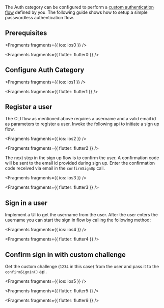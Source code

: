The Auth category can be configured to perform a [custom authentication flow](https://docs.aws.amazon.com/cognito/latest/developerguide/user-pool-lambda-challenge.html) defined by you. The following guide shows how to setup a simple passwordless authentication flow.

## Prerequisites


<Fragments fragments={{ ios: ios0 }} />


<Fragments fragments={{ flutter: flutter0 }} />

## Configure Auth Category


<Fragments fragments={{ ios: ios1 }} />


<Fragments fragments={{ flutter: flutter1 }} />

## Register a user

The CLI flow as mentioned above requires a username and a valid email id as parameters to register a user. Invoke the following api to initiate a sign up flow.


<Fragments fragments={{ ios: ios2 }} />


<Fragments fragments={{ flutter: flutter2 }} />

The next step in the sign up flow is to confirm the user. A confirmation code will be sent to the email id provided during sign up. Enter the confirmation code received via email in the `confirmSignUp` call.


<Fragments fragments={{ ios: ios3 }} />


<Fragments fragments={{ flutter: flutter3 }} />

## Sign in a user

Implement a UI to get the username from the user. After the user enters the username you can start the sign in flow by calling the following method:


<Fragments fragments={{ ios: ios4 }} />


<Fragments fragments={{ flutter: flutter4 }} />

## Confirm sign in with custom challenge

Get the custom challenge (`1234` in this case) from the user and pass it to the `confirmSignin()` api.


<Fragments fragments={{ ios: ios5 }} />


<Fragments fragments={{ flutter: flutter5 }} />


<Fragments fragments={{ flutter: flutter6 }} />

